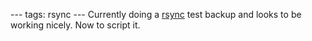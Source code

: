 ---
tags: rsync
---
Currently doing a [[rsync]] test backup and looks to be working nicely. Now to script it.
